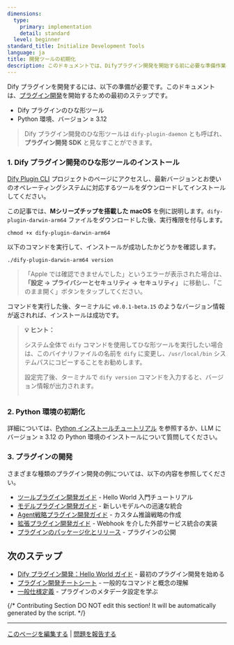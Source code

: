 ```yaml
---
dimensions:
  type:
    primary: implementation
    detail: standard
  level: beginner
standard_title: Initialize Development Tools
language: ja
title: 開発ツールの初期化
description: このドキュメントでは、Difyプラグイン開発を開始する前に必要な準備作業について詳しく説明します。これには、Difyプラグインのひな形ツール（dify-plugin-daemon）のインストールとPython環境（バージョン要件≥3.12）の設定の完全な手順が含まれます。また、さまざまなタイプのプラグイン開発の参考リンクも提供しています。
---
```


Dify プラグインを開発するには、以下の準備が必要です。このドキュメントは、[プラグイン開発](/plugin-dev-ja/0111-getting-started-dify-plugin)を開始するための最初のステップです。

* Dify プラグインのひな形ツール
* Python 環境、バージョン ≥ 3.12

> Dify プラグイン開発のひな形ツールは `dify-plugin-daemon` とも呼ばれ、**プラグイン開発 SDK** と見なすことができます。

### **1. Dify プラグイン開発のひな形ツールのインストール**

[Dify Plugin CLI](https://github.com/langgenius/dify-plugin-daemon/releases) プロジェクトのページにアクセスし、最新バージョンとお使いのオペレーティングシステムに対応するツールをダウンロードしてインストールしてください。

この記事では、**Mシリーズチップを搭載した macOS** を例に説明します。`dify-plugin-darwin-arm64` ファイルをダウンロードした後、実行権限を付与します。

```
chmod +x dify-plugin-darwin-arm64
```

以下のコマンドを実行して、インストールが成功したかどうかを確認します。

```
./dify-plugin-darwin-arm64 version
```

> 「Apple では確認できませんでした」というエラーが表示された場合は、**「設定 → プライバシーとセキュリティ → セキュリティ」** に移動し、「このまま開く」ボタンをタップしてください。

コマンドを実行した後、ターミナルに `v0.0.1-beta.15` のようなバージョン情報が返されれば、インストールは成功です。

> **💡 ヒント：**
>
> システム全体で `dify` コマンドを使用してひな形ツールを実行したい場合は、このバイナリファイルの名前を `dify` に変更し、`/usr/local/bin` システムパスにコピーすることをお勧めします。
>
> 設定完了後、ターミナルで `dify version` コマンドを入力すると、バージョン情報が出力されます。
>
> <img src="https://assets-docs.dify.ai/2025/02/74e57a57c1ae1cc70f4a45084cbbb37e.png" alt="" />

### **2. Python 環境の初期化**

詳細については、[Python インストールチュートリアル](https://pythontest.com/python/installing-python-3-11/) を参照するか、LLM にバージョン ≥ 3.12 の Python 環境のインストールについて質問してください。

### 3. プラグインの開発

さまざまな種類のプラグイン開発の例については、以下の内容を参照してください。

- [ツールプラグイン開発ガイド](/plugin-dev-ja/0211-getting-started-dify-tool) - Hello World 入門チュートリアル
- [モデルプラグイン開発ガイド](/plugin-dev-ja/0211-getting-started-new-model) - 新しいモデルへの迅速な統合
- [Agent戦略プラグイン開発ガイド](/plugin-dev-ja/9433-agent-strategy-plugin) - カスタム推論戦略の作成
- [拡張プラグイン開発ガイド](/plugin-dev-ja/9231-extension-plugin) - Webhook を介した外部サービス統合の実装
- [プラグインのパッケージ化とリリース](/plugin-dev-ja/0321-release-overview) - プラグインの公開

## 次のステップ

- [Dify プラグイン開発：Hello World ガイド](/plugin-dev-ja/0211-getting-started-dify-tool) - 最初のプラグイン開発を始める
- [プラグイン開発チートシート](/plugin-dev-ja/0131-cheatsheet) - 一般的なコマンドと概念の理解
- [一般仕様定義](/plugin-dev-ja/0411-general-specifications) - プラグインのメタデータ設定を学ぶ

{/*
Contributing Section
DO NOT edit this section!
It will be automatically generated by the script.
*/}

---

[このページを編集する](https://github.com/langgenius/dify-docs/edit/main/plugin-dev-ja/0221-initialize-development-tools.mdx) | [問題を報告する](https://github.com/langgenius/dify-docs/issues/new?title=ドキュメントの問題%3A%20initialize-development-to&body=%23%23%20問題の説明%0A%3C%21--%20発見した問題について簡単に説明してください%20--%3E%0A%0A%23%23%20ページリンク%0Ahttps%3A%2F%2Fgithub.com%2Flanggenius%2Fdify-docs%2Fblob%2Fmain%2Fplugin-dev-ja%2F0221-initialize-development-tools.mdx%0A%0A%23%23%20提案される変更%0A%3C%21--%20特定の変更案がある場合は、ここで説明してください%20--%3E%0A%0A%3C%21--%20ドキュメントの品質向上にご協力いただきありがとうございます！%20--%3E)

